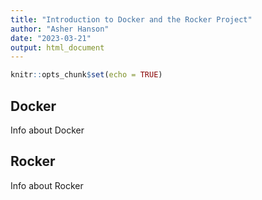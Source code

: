 ```yaml
---
title: "Introduction to Docker and the Rocker Project"
author: "Asher Hanson"
date: "2023-03-21"
output: html_document
---
```


```r
knitr::opts_chunk$set(echo = TRUE)
```

## Docker
Info about Docker

## Rocker
Info about Rocker
